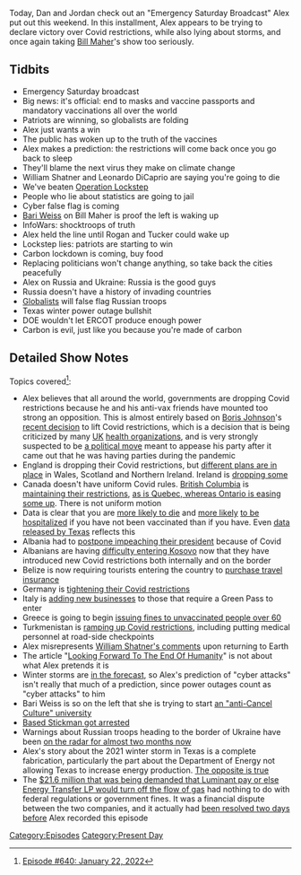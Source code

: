 {{DEFAULTSORT:
    #_EPISODE_0640:January 22, 2022
}}{{Episode
    | title           = January 22, 2022
    | caption         = Listen to this episode on [https://knowledgefight.libsyn.com/640-january-22-2022 Libsyn] [https://open.spotify.com/episode/0Xb5jG8FVZa3t7AXgJls6n Spotify], Read the [[Transcript/640: January 22, 2022|Unofficial Transcript]], View discussion on [https://reddit.com/sbetxl Reddit]
    | episodeNumber   = 640
    | length          = 01:20:15
    | airDate         = January 24, 2022
    | coverageDate    = January 22, 2022
    | episodeType     = [[:Category:Present Day|Present Day]]
    | appearance      = [[Bari Weiss]], [[Bill Maher]], [[Joe Rogan]], [[Tucker Carlson]]
    | previousEpisode = [[639: January 17, 2022]]
    | nextEpisode     = [[641: Formulaic Objections Part 4]]
}}

{{Stub}}

Today, Dan and Jordan check out an "Emergency Saturday Broadcast" Alex put out this weekend.  In this installment, Alex appears to be trying to declare victory over Covid restrictions, while also lying about storms, and once again taking [[Bill Maher]]'s show too seriously.

==Tidbits==

*Emergency Saturday broadcast
*Big news: it's official: end to masks and vaccine passports and mandatory vaccinations all over the world
*Patriots are winning, so globalists are folding
*Alex just wants a win
*The public has woken up to the truth of the vaccines
*Alex makes a prediction: the restrictions will come back once you go back to sleep
*They'll blame the next virus they make on climate change
*William Shatner and Leonardo DiCaprio are saying you're going to die
*We've beaten [[Operation Lockstep]]
*People who lie about statistics are going to jail
*Cyber false flag is coming
*[[Bari Weiss]] on Bill Maher is proof the left is waking up
*InfoWars: shocktroops of truth
*Alex held the line until Rogan and Tucker could wake up
*Lockstep lies: patriots are starting to win
*Carbon lockdown is coming, buy food
*Replacing politicians won't change anything, so take back the cities peacefully
*Alex on Russia and Ukraine: Russia is the good guys
*Russia doesn't have a history of invading countries
*[[Globalists]] will false flag Russian troops
*Texas winter power outage bullshit
*DOE wouldn't let ERCOT produce enough power
*Carbon is evil, just like you because you're made of carbon

==Detailed Show Notes==

Topics covered<ref>[https://knowledgefight.com/research/2022/1/23/episode-640-january-22-2022 Episode #640: January 22, 2022]</ref>:

*Alex believes that all around the world, governments are dropping Covid restrictions because he and his anti-vax friends have mounted too strong an opposition. This is almost entirely based on [[Boris Johnson]]'s [https://www.cbsnews.com/news/uk-covid-restrictions-cases-boris-johnson-ends-rules-england/ recent decision] to lift Covid restrictions, which is a decision that is being criticized by many [https://www.forbes.com/sites/katherinehignett/2022/01/20/uk-covid-19-health-leaders-urge-caution-as-england-drops-restrictions/?sh=67957d1690f1 UK] [https://www.theguardian.com/world/2022/jan/19/sajid-javids-axing-of-all-covid-restrictions-draws-warnings-from-nhs health organizations], and is very strongly suspected to be [https://www.theguardian.com/commentisfree/2022/jan/20/the-guardian-view-on-dropping-covid-restrictions-follow-the-scandal a political move] meant to appease his party after it came out that he was having parties during the pandemic
*England is dropping their Covid restrictions, but [https://www.theguardian.com/commentisfree/2022/jan/20/the-guardian-view-on-dropping-covid-restrictions-follow-the-scandal different plans are in place] in Wales, Scotland and Northern Ireland. Ireland is [https://www.reuters.com/business/healthcare-pharmaceuticals/ireland-set-rapidly-drop-almost-all-covid-19-restrictions-2022-01-21/ dropping some]
*Canada doesn't have uniform Covid rules. [https://www2.gov.bc.ca/gov/content/covid-19/info/restrictions British Columbia] is [https://www.thestar.com/news/canada/2022/01/17/covid-19-restrictions-on-closures-gatherings-to-remain-in-place-in-bc.html maintaining their restrictions], [https://www.reuters.com/world/americas/canadas-ontario-start-lifting-covid-related-curbs-quebec-more-cautious-2022-01-20/ as is Quebec, whereas Ontario is easing some up]. There is not uniform motion
*Data is clear that you are [https://covid.cdc.gov/covid-data-tracker/#rates-by-vaccine-status more likely to die] and [https://thehill.com/policy/healthcare/590748-cdc-unvaccinated-seniors-50-times-more-likely-to-be-hospitalized-than-those more likely] [https://covid.cdc.gov/covid-data-tracker/#covidnet-hospitalizations-vaccination to be hospitalized] if you have not been vaccinated than if you have. Even [https://www.khou.com/article/news/health/coronavirus/vaccine/unvaccinated-more-likely-to-die-from-covid-texas/285-2573cd49-e20a-472f-b2cd-ab38129def08 data released by Texas] reflects this
*Albania had to [https://www.euractiv.com/section/politics/short_news/albanian-presidents-impeachment-trial-postponed-over-covid/ postpone impeaching their president] because of Covid
*Albanians are having [https://albaniandailynews.com/news/kosovo-tightens-covid-measures-due-to-grow-of-cases difficulty entering Kosovo] now that they have introduced new Covid restrictions both internally and on the border
*Belize is now requiring tourists entering the country to [https://www.travelandleisure.com/travel-news/belize-to-require-travel-insurance purchase travel insurance]
*Germany is [https://www.dw.com/en/germany-tightens-covid-19-restrictions-on-bars-and-restaurants/a-60355944 tightening their Covid restrictions]
*Italy is [https://www.thelocal.it/20220120/italy-tightens-covid-green-pass-requirements-for-hairdressers-and-shops/ adding new businesses] to those that require a Green Pass to enter
*Greece is going to begin [https://www.schengenvisainfo.com/news/greece-unvaccinated-elderly-to-pay-monthly-fines/ issuing fines to unvaccinated people over 60]
*Turkmenistan is [https://en.turkmen.news/news/turkmenistan-s-commission-to-combat-the-spread-of-disease-steps-up-restrictions-turkmen-news-exclusive/ ramping up Covid restrictions], including putting medical personnel at road-side checkpoints
*Alex misrepresents [https://thehill.com/blogs/in-the-know/in-the-know/576732-shatner-says-he-was-struck-by-fragility-of-this-planet-on-trip William Shatner's comments] upon returning to Earth
*The article "[https://www.wsj.com/articles/looking-forward-to-the-end-of-humanity-11592625661 Looking Forward To The End Of Humanity]" is not about what Alex pretends it is
*Winter storms are [https://www.foxnews.com/us/winter-storm-southeast-mid-atlantic in the forecast], so Alex's prediction of "cyber attacks" isn't really that much of a prediction, since power outages count as "cyber attacks" to him
*Bari Weiss is so on the left that she is trying to start [https://www.vanityfair.com/news/2021/11/bari-weisss-university-hitting-speed-bumps an "anti-Cancel Culture" university]
*[https://www.thedailybeast.com/former-proud-boy-leader-kyle-based-stickman-chapman-arrested-for-attacking-health-care-workers-in-idaho Based Stickman got arrested]
*Warnings about Russian troops heading to the border of Ukraine have been [https://www.washingtonpost.com/national-security/russia-ukraine-invasion/2021/12/03/98a3760e-546b-11ec-8769-2f4ecdf7a2ad_story.html on the radar for almost two months now]
*Alex's story about the 2021 winter storm in Texas is a complete fabrication, particularly the part about the Department of Energy not allowing Texas to increase energy production. [https://www.usatoday.com/story/news/factcheck/2021/02/23/fact-check-doe-order-let-texas-power-agencies-exceed-emissions-limits/4546085001/ The opposite is true]
*The [https://www.texastribune.org/2022/01/19/texas-pipeline-gas-power-winter/ $21.6 million that was being demanded that Luminant pay or else Energy Transfer LP would turn off the flow of gas] had nothing to do with federal regulations or government fines. It was a financial dispute between the two companies, and it actually had [https://www.texastribune.org/2022/01/20/texas-power-plants-gas-pipeline/ been resolved two days before] Alex recorded this episode

[[Category:Episodes]]
[[Category:Present Day]]
